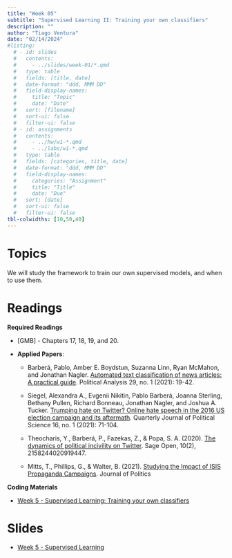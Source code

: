 ```yaml
---
title: "Week 05"
subtitle: "Supervised Learning II: Training your own classifiers"
description: ""
author: "Tiago Ventura"
date: "02/14/2024"
#listing:
  # - id: slides
  #   contents:
  #     - ../slides/week-01/*.qmd
  #   type: table
  #   fields: [title, date]
  #   date-format: "ddd, MMM DD"
  #   field-display-names:
  #     title: "Topic"
  #     date: "Date"
  #   sort: [filename]
  #   sort-ui: false
  #   filter-ui: false
  # - id: assignments
  #   contents:
  #     - ../hw/w1-*.qmd
  #     - ../labs/w1-*.qmd
  #   type: table
  #   fields: [categories, title, date]
  #   date-format: "ddd, MMM DD"
  #   field-display-names:
  #     categories: "Assignment"
  #     title: "Title"
  #     date: "Due"
  #   sort: [date]
  #   sort-ui: false
  #   filter-ui: false
tbl-colwidths: [10,50,40]
---
```


# Topics

We will study the framework to train our own supervised models, and when to use them.

# Readings

**Required Readings**

-   \[GMB\] - Chapters 17, 18, 19, and 20.

-   **Applied Papers**:

    -   Barberá, Pablo, Amber E. Boydstun, Suzanna Linn, Ryan McMahon, and Jonathan Nagler. [Automated text classification of news articles: A practical guide](https://www.cambridge.org/core/journals/political-analysis/article/abs/automated-text-classification-of-news-articles-a-practical-guide/10462DB284B1CD80C0FAE796AD786BC6). Political Analysis 29, no. 1 (2021): 19-42.

    -   Siegel, Alexandra A., Evgenii Nikitin, Pablo Barberá, Joanna Sterling, Bethany Pullen, Richard Bonneau, Jonathan Nagler, and Joshua A. Tucker. [Trumping hate on Twitter? Online hate speech in the 2016 US election campaign and its aftermath](https://www.nowpublishers.com/article/Details/QJPS-19045). Quarterly Journal of Political Science 16, no. 1 (2021): 71-104.

    -   Theocharis, Y., Barberá, P., Fazekas, Z., & Popa, S. A. (2020). [The dynamics of political incivility on Twitter](https://journals.sagepub.com/doi/pdf/10.1177/2158244020919447). Sage Open, 10(2), 2158244020919447.

    -   Mitts, T., Phillips, G., & Walter, B. (2021). [Studying the Impact of ISIS Propaganda Campaigns](https://www.journals.uchicago.edu/doi/abs/10.1086/716281). Journal of Politics

**Coding Materials**

-   <a href="/code/week5_supervised_learning.R" download> Week 5 - Supervised Learning: Training your own classifiers</a>

# Slides

-   [Week 5 - Supervised Learning](/slides/week_05.html)
